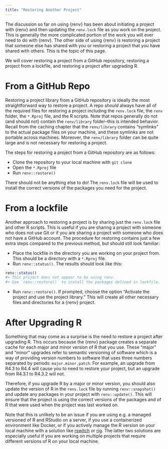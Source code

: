 ```yaml
---
title: "Restoring Another Project"
---
```


The discussion so far on using {renv} has been about initiating a project with {renv} and then updating the `renv.lock` file as you work on the project. This is generally the more complicated portion of the work you will ever need to do with {renv}. The other side of using {renv} is restoring a project that someone else has shared with you or restoring a project that you have shared with others. This is the topic of this page.

We will cover restoring a project from a GitHub repository, restoring a project from a lockfile, and restoring a project after upgrading R.

# From a GitHub Repo

Restoring a project library from a GitHub repository is ideally the most straightforward way to restore a project. A repo *should* always have all of the required files for restoring a project including the `renv.lock` file, the `renv` folder, the `*.Rproj` file, and the R scripts. Note that repos generally do not (and should not) contain the `renv/library` folder--this is intended behavior. Recall from the caching chapter that the `renv/library` contains "symlinks" to the actual package files on your machine, and these symlinks are not portable across machines. Moreover, the `renv/library` folder can be quite large and is not necessary for restoring a project.

The steps for restoring a project from a GitHub repository are as follows:

-   Clone the repository to your local machine with `git clone`
-   Open the `*.Rproj` file
-   Run `renv::restore()`

There should not be anything else to do! The `renv.lock` file will be used to install the correct versions of the packages you need for the project.

# From a lockfile

Another approach to restoring a project is by sharing just the `renv.lock` file and other R scripts. This is useful if you are sharing a project with someone who does not use Git or if you are sharing a project with someone who does not have a GitHub account. The procedure for restoring contains just a few extra steps compared to the previous method, but should still look familiar:

-   Place the lockfile in the directory you are working on your project from. This should be a directory with a `*.Rproj` file.
-   Run `renv::status()`. The results should look like this:

``` r
renv::status()
#> This project does not appear to be using renv.
#> Use `renv::restore()` to install the packages defined in lockfile.
```

-   Run `renv::restore()`. If prompted, choose the option "Activate the project and use the project library." This will create all other necessary files and directories for a {renv} project.



# After Upgrading R

Something that may come as a surprise is the need to restore a project after upgrading R. This occurs because the {renv} package creates a separate cache for each major and minor version of R that you use. These "major" and "minor" upgrades refer to semantic versioning of software which is a way of providing version numbers to software that uses three numbers separated by periods: `major.minor.patch`. For example, an upgrade from R4.3 to R4.4 will cause you to need to restore your project, but an upgrade from R4.3.1 to R4.3.2 will not.

Therefore, if you upgrade R by a major or minor version, you should also update the version of R in the `renv.lock` file by running `renv::snapshot()` and update any packages in your project with `renv::update()`. This will ensure that the project is using the correct versions of the packages and of R that were used when the project was last worked on.

Note that this is unlikely to be an issue if you are using e.g. a managed versioned of R and RStudio on a server, if you use a containerized environment like Docker, or if you actively manage the R version on your local machine with a solution like [rswitch](https://rud.is/rswitch/) or [rig](https://github.com/r-lib/rig). The latter two solutions are especially useful if you are working on multiple projects that require different versions of R on your local machine.


